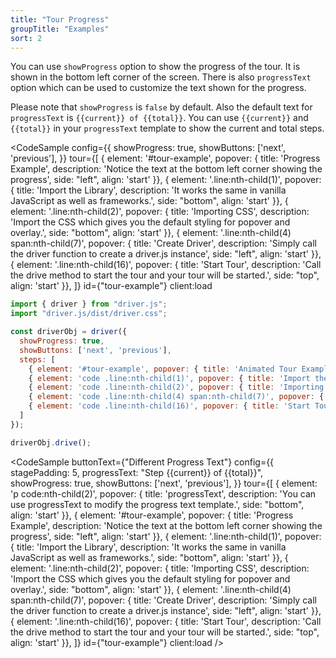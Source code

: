 ```yaml
---
title: "Tour Progress"
groupTitle: "Examples"
sort: 2
---
```



You can use `showProgress` option to show the progress of the tour. It is shown in the bottom left corner of the screen. There is also `progressText` option which can be used to customize the text shown for the progress.

Please note that `showProgress` is `false` by default. Also the default text for `progressText` is `{{current}} of {{total}}`. You can use `{{current}}` and `{{total}}` in your `progressText` template to show the current and total steps.

<CodeSample
  config={{
    showProgress: true,
    showButtons: ['next', 'previous'],
  }}
  tour={[
    { element: '#tour-example', popover: { title: 'Progress Example', description: 'Notice the text at the bottom left corner showing the progress', side: "left", align: 'start' }},
    { element: '.line:nth-child(1)', popover: { title: 'Import the Library', description: 'It works the same in vanilla JavaScript as well as frameworks.', side: "bottom", align: 'start' }},
    { element: '.line:nth-child(2)', popover: { title: 'Importing CSS', description: 'Import the CSS which gives you the default styling for popover and overlay.', side: "bottom", align: 'start' }},
    { element: '.line:nth-child(4) span:nth-child(7)', popover: { title: 'Create Driver', description: 'Simply call the driver function to create a driver.js instance', side: "left", align: 'start' }},
    { element: '.line:nth-child(16)', popover: { title: 'Start Tour', description: 'Call the drive method to start the tour and your tour will be started.', side: "top", align: 'start' }},
  ]}
  id={"tour-example"}
  client:load
>
  ```js
  import { driver } from "driver.js";
  import "driver.js/dist/driver.css";

  const driverObj = driver({
    showProgress: true,
    showButtons: ['next', 'previous'],
    steps: [
      { element: '#tour-example', popover: { title: 'Animated Tour Example', description: 'Here is the code example showing animated tour. Let\'s walk you through it.', side: "left", align: 'start' }},
      { element: 'code .line:nth-child(1)', popover: { title: 'Import the Library', description: 'It works the same in vanilla JavaScript as well as frameworks.', side: "bottom", align: 'start' }},
      { element: 'code .line:nth-child(2)', popover: { title: 'Importing CSS', description: 'Import the CSS which gives you the default styling for popover and overlay.', side: "bottom", align: 'start' }},
      { element: 'code .line:nth-child(4) span:nth-child(7)', popover: { title: 'Create Driver', description: 'Simply call the driver function to create a driver.js instance', side: "left", align: 'start' }},
      { element: 'code .line:nth-child(16)', popover: { title: 'Start Tour', description: 'Call the drive method to start the tour and your tour will be started.', side: "top", align: 'start' }},
    ]
  });

  driverObj.drive();
  ```
</CodeSample>

<CodeSample
  buttonText={"Different Progress Text"}
  config={{
    stagePadding: 5,
    progressText: "Step {{current}} of {{total}}",
    showProgress: true,
    showButtons: ['next', 'previous'],
  }}
  tour={[
    { element: 'p code:nth-child(2)', popover: { title: 'progressText', description: 'You can use progressText to modify the progress text template.', side: "bottom", align: 'start' }},
    { element: '#tour-example', popover: { title: 'Progress Example', description: 'Notice the text at the bottom left corner showing the progress', side: "left", align: 'start' }},
    { element: '.line:nth-child(1)', popover: { title: 'Import the Library', description: 'It works the same in vanilla JavaScript as well as frameworks.', side: "bottom", align: 'start' }},
    { element: '.line:nth-child(2)', popover: { title: 'Importing CSS', description: 'Import the CSS which gives you the default styling for popover and overlay.', side: "bottom", align: 'start' }},
    { element: '.line:nth-child(4) span:nth-child(7)', popover: { title: 'Create Driver', description: 'Simply call the driver function to create a driver.js instance', side: "left", align: 'start' }},
    { element: '.line:nth-child(16)', popover: { title: 'Start Tour', description: 'Call the drive method to start the tour and your tour will be started.', side: "top", align: 'start' }},
  ]}
  id={"tour-example"}
  client:load
/>